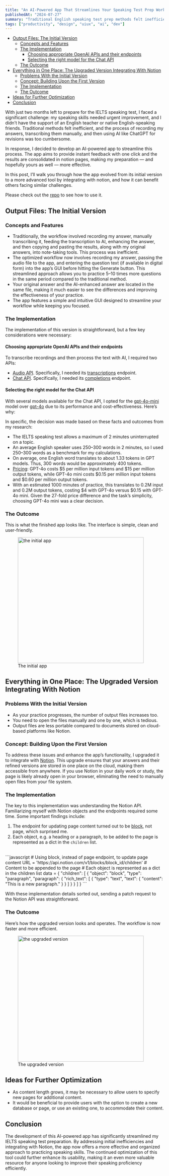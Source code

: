 ```yaml
---
title: "An AI-Powered App That Streamlines Your Speaking Test Prep Workflow"
publishedAt: "2024-07-27"
summary: "Traditional English speaking test prep methods felt inefficient, and the process of recording my answers, transcribing them manually, and then using AI like ChatGPT for revisions was too cumbersome."
tags: ["productivity", "design", "uiux", "ai", "dev"]
---
```


- [Output Files: The Initial Version](#output-files-the-initial-version)
  - [Concepts and Features](#concepts-and-features)
  - [The Implementation](#the-implementation)
    - [Choosing appropriate OpenAI APIs and their endpoints](#choosing-appropriate-openai-apis-and-their-endpoints)
    - [Selecting the right model for the Chat API](#selecting-the-right-model-for-the-chat-api)
  - [The Outcome](#the-outcome)
- [Everything in One Place: The Upgraded Version Integrating With Notion](#everything-in-one-place-the-upgraded-version-integrating-with-notion)
  - [Problems With the Initial Version](#problems-with-the-initial-version)
  - [Concept: Building Upon the First Version](#concept-building-upon-the-first-version)
  - [The Implementation](#the-implementation-1)
  - [The Outcome](#the-outcome-1)
- [Ideas for Further Optimization](#ideas-for-further-optimization)
- [Conclusion](#conclusion)

With just two months left to prepare for the IELTS speaking test, I faced a significant challenge: my speaking skills needed urgent improvement, and I didn’t have the support of an English teacher or native English-speaking friends. Traditional methods felt inefficient, and the process of recording my answers, transcribing them manually, and then using AI like ChatGPT for revisions was too cumbersome.

In response, I decided to develop an AI-powered app to streamline this process. The app aims to provide instant feedback with one click and the results are consolidated in notion pages, making my preparation — and hopefully yours as well — more effective.

In this post, I’ll walk you through how the app evolved from its initial version to a more advanced tool by integrating with notion, and how it can benefit others facing similar challenges.

Please check out the [repo](https://github.com/mrjwei/speaking-test-prep-assistant-app) to see how to use it.

## Output Files: The Initial Version

### Concepts and Features

- Traditionally, the workflow involved recording my answer, manually transcribing it, feeding the transcription to AI, enhancing the answer, and then copying and pasting the results, along with my original answers, into note-taking tools. This process was inefficient.
- The optimized workflow now involves recording my answer, passing the audio file to the app, and entering the question text (if available in digital form) into the app’s GUI before hitting the Generate button. This streamlined approach allows you to practice 5–10 times more questions in the same period compared to the traditional method.
- Your original answer and the AI-enhanced answer are located in the same file, making it much easier to see the differences and improving the effectiveness of your practice.
- The app features a simple and intuitive GUI designed to streamline your workflow while keeping you focused.

### The Implementation

The implementation of this version is straightforward, but a few key considerations were necessary:

#### Choosing appropriate OpenAI APIs and their endpoints

To transcribe recordings and then process the text with AI, I required two APIs:

- [Audio API](https://platform.openai.com/docs/api-reference/audio). Specifically, I needed its [transcriptions](https://platform.openai.com/docs/api-reference/audio/createTranscription) endpoint.
- [Chat API](https://platform.openai.com/docs/api-reference/chat/create). Specifically, I needed its [completions](https://platform.openai.com/docs/api-reference/chat/create) endpoint.

#### Selecting the right model for the Chat API

With several models available for the Chat API, I opted for the [gpt-4o-mini](https://openai.com/index/gpt-4o-mini-advancing-cost-efficient-intelligence/) model over [gpt-4o](https://openai.com/index/hello-gpt-4o/) due to its performance and cost-effectiveness. Here’s why:

In specific, the decision was made based on these facts and outcomes from my research:

- The IELTS speaking test allows a maximum of 2 minutes uninterrupted on a topic.
- An average English speaker uses 250–300 words in 2 minutes, so I used 250–300 words as a benchmark for my calculations.
- On average, one English word translates to about 1.33 tokens in GPT models. Thus, 300 words would be approximately 400 tokens.
- [Pricing](https://openai.com/api/): GPT-4o costs $5 per million input tokens and $15 per million output tokens, while GPT-4o mini costs $0.15 per million input tokens and $0.60 per million output tokens.
- With an estimated 1000 minutes of practice, this translates to 0.2M input and 0.2M output tokens, costing $4 with GPT-4o versus $0.15 with GPT-4o mini. Given the 27-fold price difference and the task’s simplicity, choosing GPT-4o mini was a clear decision.

### The Outcome

This is what the finished app looks like. The interface is simple, clean and user-friendly.

<figure style={{ textAlign: "center" }}>
  <img
    src="/ai-powered-app-for-speaking-test-prep/gui.png"
    alt="the initial app"
    width="400px"
    style={{ marginBottom: "8px" }}
  />
  <figcaption>The initial app</figcaption>
</figure>

## Everything in One Place: The Upgraded Version Integrating With Notion

### Problems With the Initial Version

- As your practice progresses, the number of output files increases too.
- You need to open the files manually and one by one, which is tedious.
- Output files are less portable compared to documents stored on cloud-based platforms like Notion.

### Concept: Building Upon the First Version

To address these issues and enhance the app’s functionality, I upgraded it to integrate with [Notion](https://www.notion.so/). This upgrade ensures that your answers and their refined versions are stored in one place on the cloud, making them accessible from anywhere. If you use Notion in your daily work or study, the page is likely already open in your browser, eliminating the need to manually open files from your file system.

### The Implementation

The key to this implementation was understanding the Notion API. Familiarizing myself with Notion objects and the endpoints required some time. Some important findings include:

1. The endpoint for updating page content turned out to be [block](https://developers.notion.com/reference/block), not page, which surprised me.
2. Each object, e.g. a heading or a paragraph, to be added to the page is represented as a dict in the `children` list.
<br/>
```javascript
# Using block, instead of page endpoint, to update page content
URL = 'https://api.notion.com/v1/blocks/block_id/children'
# Content to be appended to the page
# Each object is represented as a dict in the children list
data = {
  "children": [
    {
      "object": "block",
      "type": "paragraph",
      "paragraph": {
        "rich_text": [
          {
            "type": "text",
            "text": {
              "content": "This is a new paragraph."
            }
          }
        ]
      }
    }
  ]
}
```

With these implementation details sorted out, sending a patch request to the Notion API was straightforward.

### The Outcome

Here’s how the upgraded version looks and operates. The workflow is now faster and more efficient.

<figure style={{ textAlign: "center" }}>
  <img
    src="/ai-powered-app-for-speaking-test-prep/upgraded-version.gif"
    alt="the upgraded version"
    width="400px"
    style={{ marginBottom: "8px" }}
  />
  <figcaption>The upgraded version</figcaption>
</figure>

## Ideas for Further Optimization

- As content length grows, it may be necessary to allow users to specify new pages for additional content.
- It would be beneficial to provide users with the option to create a new database or page, or use an existing one, to accommodate their content.

## Conclusion

The development of this AI-powered app has significantly streamlined my IELTS speaking test preparation. By addressing initial inefficiencies and integrating with Notion, the app now offers a more effective and organized approach to practicing speaking skills. The continued optimization of this tool could further enhance its usability, making it an even more valuable resource for anyone looking to improve their speaking proficiency efficiently.
